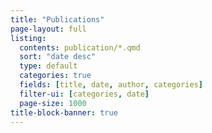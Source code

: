 ```yaml
---
title: "Publications"
page-layout: full
listing:
  contents: publication/*.qmd
  sort: "date desc"
  type: default
  categories: true
  fields: [title, date, author, categories]
  filter-ui: [categories, date]
  page-size: 1000
title-block-banner: true
---
```

